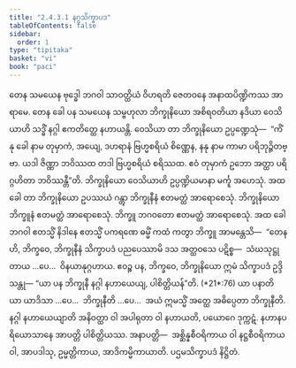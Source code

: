 ```yaml
---
title: "2.4.3.1 နဂ္ဂသိက္ခာပဒ"
tableOfContents: false
sidebar:
  order: 1
type: "tipitaka"
basket: "vi"
book: "paci"
---
```



<DynamicBreadcrumb />

<Division number="883" book="paci" e="ch" v="2" p="365">

<Paragraph number="2785" book="paci">
တေန သမယေန ဗုဒ္ဓေါ ဘဂဝါ သာဝတ္ထိယံ ဝိဟရတိ ဇေတဝနေ အနာထပိဏ္ဍိကဿ အာရာမေ. တေန ခေါ ပန သမယေန သမ္ဗဟုလာ ဘိက္ခုနိယော အစိရဝတိယာ နဒိယာ ဝေသိယာဟိ သဒ္ဓိံ နဂ္ဂါ ဧကတိတ္ထေ နဟာယန္တိ. ဝေသိယာ တာ ဘိက္ခုနိယော ဥပ္ပဏ္ဍေသုံ—  “ကိံ နု ခေါ နာမ တုမှာကံ, အယျေ, ဒဟရာနံ ဗြဟ္မစရိယံ စိဏ္ဏေန, နနု နာမ ကာမာ ပရိဘုဉ္ဇိတဗ္ဗာ. ယဒါ ဇိဏ္ဏာ ဘဝိဿထ တဒါ ဗြဟ္မစရိယံ စရိဿထ. ဧဝံ တုမှာကံ ဥဘော အတ္ထာ ပရိဂ္ဂဟိတာ ဘဝိဿန္တီ”တိ. ဘိက္ခုနိယော ဝေသိယာဟိ ဥပ္ပဏ္ဍိယမာနာ မင်္ကူ အဟေသုံ. အထ ခေါ တာ ဘိက္ခုနိယော ဥပဿယံ ဂန္တွာ ဘိက္ခုနီနံ ဧတမတ္ထံ အာရောစေသုံ. ဘိက္ခုနိယော ဘိက္ခူနံ ဧတမတ္ထံ အာရောစေသုံ. ဘိက္ခူ ဘဂဝတော ဧတမတ္ထံ အာရောစေသုံ. အထ ခေါ ဘဂဝါ ဧတသ္မိံ နိဒါနေ ဧတသ္မိံ ပကရဏေ ဓမ္မိံ ကထံ ကတွာ ဘိက္ခူ အာမန္တေသိ—  “တေန ဟိ, ဘိက္ခဝေ, ဘိက္ခုနီနံ သိက္ခာပဒံ ပညပေဿာမိ ဒသ အတ္ထဝသေ ပဋိစ္စ—  သံဃသုဋ္ဌုတာယ …ပေ…  ဝိနယာနုဂ္ဂဟာယ. ဧဝဉ္စ ပန, ဘိက္ခဝေ, ဘိက္ခုနိယော ဣမံ သိက္ခာပဒံ ဥဒ္ဒိသန္တု—
</Paragraph>

</Division>
<Division number="884" book="paci" e="ch" v="2" p="366">

<Paragraph number="2786" book="paci">
<Emphasis>“ယာ ပန ဘိက္ခုနီ နဂ္ဂါ နဟာယေယျ, ပါစိတ္တိယန်”</Emphasis>တိ. (*21*:<Emphasis>76</Emphasis>)
</Paragraph>

</Division>
<Division number="885" book="paci" e="ch" v="2" p="366">

<Paragraph number="2787" book="paci">
<Emphasis>ယာ ပနာ</Emphasis>တိ ယာ ယာဒိသာ …ပေ…  <Emphasis>ဘိက္ခုနီ</Emphasis>တိ …ပေ…  အယံ ဣမသ္မိံ အတ္ထေ အဓိပ္ပေတာ ဘိက္ခုနီတိ.
</Paragraph>

<Paragraph number="2788" book="paci">
<Emphasis>နဂ္ဂါ နဟာယေယျာ</Emphasis>တိ အနိဝတ္ထာ ဝါ အပါရုတာ ဝါ နဟာယတိ, ပယောဂေ ဒုက္ကဋံ. နဟာနပရိယောသာနေ အာပတ္တိ ပါစိတ္တိယဿ.
</Paragraph>

</Division>
<Division number="886" book="paci" e="ch" v="2" p="366">

<Paragraph number="2789" book="paci">
အနာပတ္တိ—  အစ္ဆိန္နစီဝရိကာယ ဝါ နဋ္ဌစီဝရိကာယ ဝါ, အာပဒါသု, ဥမ္မတ္တိကာယ, အာဒိကမ္မိကာယာတိ.

</Paragraph>
</Division>

<Paragraph number="2790" type="center" book="paci">
ပဌမသိက္ခာပဒံ နိဋ္ဌိတံ.
</Paragraph>
